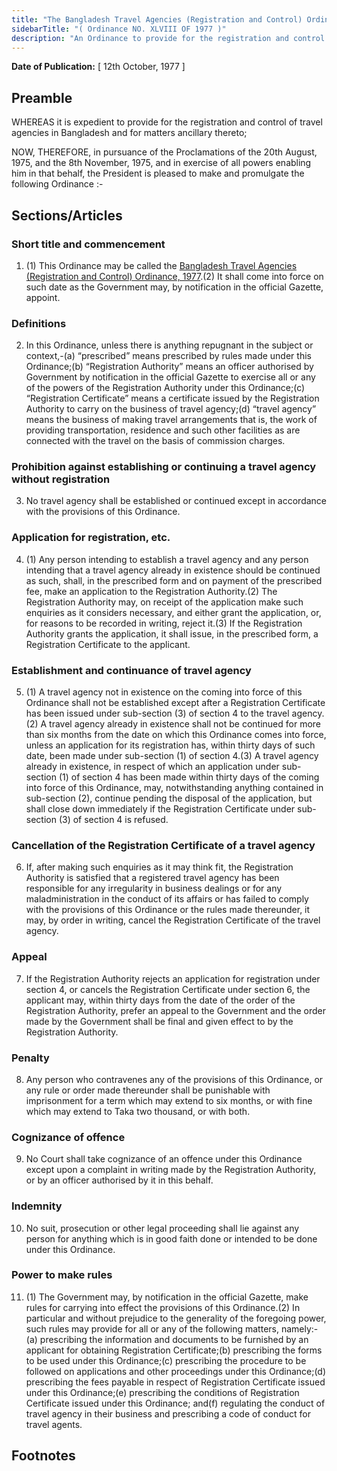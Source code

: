 ```yaml
---
title: "The Bangladesh Travel Agencies (Registration and Control) Ordinance, 1977"
sidebarTitle: "( Ordinance NO. XLVIII OF 1977 )"
description: "An Ordinance to provide for the registration and control of travel agencies in Bangladesh."
---
```


**Date of Publication:** [ 12th October, 1977 ]

## Preamble

WHEREAS it is expedient to provide for the registration and control of travel agencies in Bangladesh and for matters ancillary thereto;

NOW, THEREFORE, in pursuance of the Proclamations of the 20th August, 1975, and the 8th November, 1975, and in exercise of all powers enabling him in that behalf, the President is pleased to make and promulgate the following Ordinance :-

## Sections/Articles

### Short title and commencement

1. (1) This Ordinance may be called the [Bangladesh Travel Agencies (Registration and Control) Ordinance, 1977](/act-555.html "Bangladesh Travel Agencies (Registration and Control) Ordinance, 1977").(2) It shall come into force on such date as the Government may, by notification in the official Gazette, appoint.

### Definitions

2. In this Ordinance, unless there is anything repugnant in the subject or context,-(a) “prescribed” means prescribed by rules made under this Ordinance;(b) “Registration Authority” means an officer authorised by Government by notification in the official Gazette to exercise all or any of the powers of the Registration Authority under this Ordinance;(c) “Registration Certificate” means a certificate issued by the Registration Authority to carry on the business of travel agency;(d) “travel agency” means the business of making travel arrangements that is, the work of providing transportation, residence and such other facilities as are connected with the travel on the basis of commission charges.

### Prohibition against establishing or continuing a travel agency without registration

3. No travel agency shall be established or continued except in accordance with the provisions of this Ordinance.

### Application for registration, etc.

4. (1) Any person intending to establish a travel agency and any person intending that a travel agency already in existence should be continued as such, shall, in the prescribed form and on payment of the prescribed fee, make an application to the Registration Authority.(2) The Registration Authority may, on receipt of the application make such enquiries as it considers necessary, and either grant the application, or, for reasons to be recorded in writing, reject it.(3) If the Registration Authority grants the application, it shall issue, in the prescribed form, a Registration Certificate to the applicant.

### Establishment and continuance of travel agency

5. (1) A travel agency not in existence on the coming into force of this Ordinance shall not be established except after a Registration Certificate has been issued under sub-section (3) of section 4 to the travel agency.(2) A travel agency already in existence shall not be continued for more than six months from the date on which this Ordinance comes into force, unless an application for its registration has, within thirty days of such date, been made under sub-section (1) of section 4.(3) A travel agency already in existence, in respect of which an application under sub-section (1) of section 4 has been made within thirty days of the coming into force of this Ordinance, may, notwithstanding anything contained in sub-section (2), continue pending the disposal of the application, but shall close down immediately if the Registration Certificate under sub-section (3) of section 4 is refused.

### Cancellation of the Registration Certificate of a travel agency

6. If, after making such enquiries as it may think fit, the Registration Authority is satisfied that a registered travel agency has been responsible for any irregularity in business dealings or for any maladministration in the conduct of its affairs or has failed to comply with the provisions of this Ordinance or the rules made thereunder, it may, by order in writing, cancel the Registration Certificate of the travel agency.

### Appeal

7. If the Registration Authority rejects an application for registration under section 4, or cancels the Registration Certificate under section 6, the applicant may, within thirty days from the date of the order of the Registration Authority, prefer an appeal to the Government and the order made by the Government shall be final and given effect to by the Registration Authority.

### Penalty

8. Any person who contravenes any of the provisions of this Ordinance, or any rule or order made thereunder shall be punishable with imprisonment for a term which may extend to six months, or with fine which may extend to Taka two thousand, or with both.

### Cognizance of offence

9. No Court shall take cognizance of an offence under this Ordinance except upon a complaint in writing made by the Registration Authority, or by an officer authorised by it in this behalf.

### Indemnity

10. No suit, prosecution or other legal proceeding shall lie against any person for anything which is in good faith done or intended to be done under this Ordinance.

### Power to make rules

11. (1) The Government may, by notification in the official Gazette, make rules for carrying into effect the provisions of this Ordinance.(2) In particular and without prejudice to the generality of the foregoing power, such rules may provide for all or any of the following matters, namely:-(a) prescribing the information and documents to be furnished by an applicant for obtaining Registration Certificate;(b) prescribing the forms to be used under this Ordinance;(c) prescribing the procedure to be followed on applications and other proceedings under this Ordinance;(d) prescribing the fees payable in respect of Registration Certificate issued under this Ordinance;(e) prescribing the conditions of Registration Certificate issued under this Ordinance; and(f) regulating the conduct of travel agency in their business and prescribing a code of conduct for travel agents.

## Footnotes
